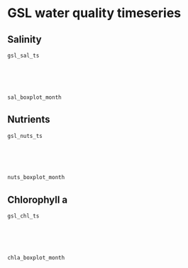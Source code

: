 # GSL water quality timeseries {#wq-timeseries}

## Salinity
```r
gsl_sal_ts
```
<br>
<br>
<br>

```r
sal_boxplot_month
```

## Nutrients
```r
gsl_nuts_ts
```
<br>
<br>
<br>

```r
nuts_boxplot_month
```

## Chlorophyll a
```r
gsl_chl_ts
```
<br>
<br>
<br>

```r
chla_boxplot_month
```
